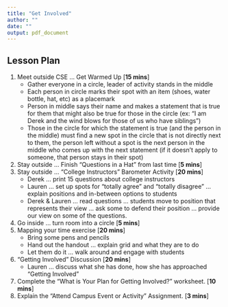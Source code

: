 ```yaml
---
title: "Get Involved"
author: ""
date: ""
output: pdf_document
---
```


## Lesson Plan
1. Meet outside CSE ... Get Warmed Up [**15 mins**]
    * Gather everyone in a circle, leader of activity stands in the middle
    * Each person in circle marks their spot with an item (shoes, water bottle, hat, etc) as a placemark
    * Person in middle says their name and makes a statement that is true for them that might also be true for those in the circle (ex: "I am Derek and the wind blows for those of us who have siblings")
    * Those in the circle for which the statement is true (and the person in the middle) must find a new spot in the circle that is not directly next to them, the person left without a spot is the next person in the middle who comes up with the next statement (if it doesn't apply to someone, that person stays in their spot)
1. Stay outside ... Finish "Questions in a Hat" from last time [**5 mins**]
1. Stay outside ... "College Instructors" Barometer Activity [**20 mins**]
    * Derek ... print 15 questions about college instructors
    * Lauren ... set up spots for "totally agree" and "totally disagree" ... explain positions and in-between options to students
    * Derek & Lauren ... read questions ... students move to position that represents their view ... ask some to defend their position ... provide our view on some of the questions.
1. Go inside ... turn room into a circle [**5 mins**]
1. Mapping your time exercise [**20 mins**]
    * Bring some pens and pencils
    * Hand out the handout ... explain grid and what they are to do
    * Let them do it ... walk around and engage with students
1. "Getting Involved" Discussion [**20 mins**]
    * Lauren ... discuss what she has done, how she has approached "Getting Involved"
1. Complete the "What is Your Plan for Getting Involved?" worksheet. [**10 mins**]
1. Explain the "Attend Campus Event or Activity" Assignment. [**3 mins**]